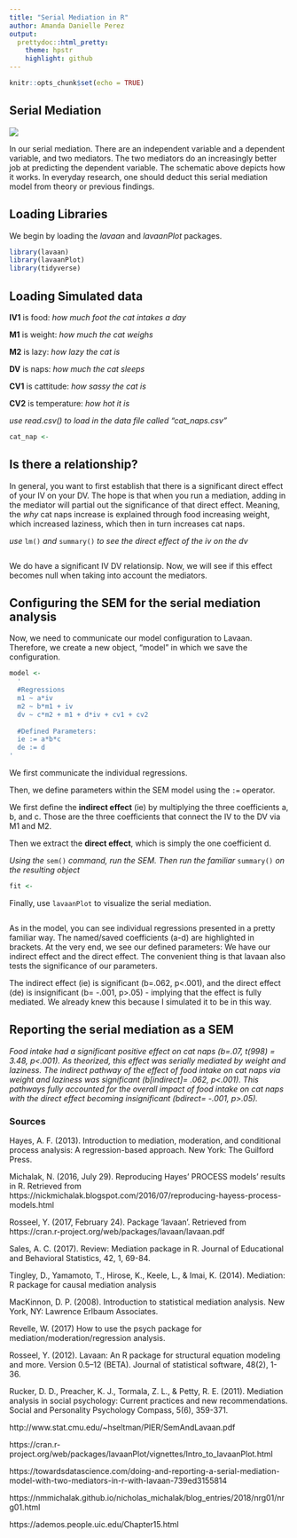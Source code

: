 ```yaml
---
title: "Serial Mediation in R"
author: Amanda Danielle Perez
output:
  prettydoc::html_pretty:
    theme: hpstr
    highlight: github
---
```



```r
knitr::opts_chunk$set(echo = TRUE)
```

## Serial Mediation

![](serial-mediation.png)


In our serial mediation. There are an independent variable and a dependent variable, and two mediators. The two mediators do an increasingly better job at predicting the dependent variable. The schematic above depicts how it works. In everyday research, one should deduct this serial mediation model from theory or previous findings.

## Loading Libraries

We begin by loading the *lavaan* and *lavaanPlot* packages.

```r
library(lavaan)
library(lavaanPlot)
library(tidyverse)
```

## Loading Simulated data

**IV1** is food: *how much foot the cat intakes a day*

**M1** is weight: *how much the cat weighs*  

**M2** is lazy: *how lazy the cat is*  

**DV** is naps: *how much the cat sleeps*  

**CV1** is cattitude: *how sassy the cat is*  

**CV2**  is temperature: *how hot it is*

*use read.csv() to load in the data file called "cat_naps.csv"*

```r
cat_nap <- 
```

## Is there a relationship?

In general, you want to first establish that there is a significant direct effect of your IV on your DV. The hope is that when you run a mediation, adding in the mediator will partial out the significance of that direct effect. Meaning, the *why* cat naps increase is explained through food increasing weight, which increased laziness, which then in turn increases cat naps.

*use* `lm()` *and* `summary()` *to see the direct effect of the iv on the dv*

```r
 
```

We do have a significant IV DV relationsip. Now, we will see if this effect becomes null when taking into account the mediators.

## Configuring the SEM for the serial mediation analysis

Now, we need to communicate our model configuration to Lavaan. Therefore, we create a new object, "model" in which we save the configuration.

```r
model <-
  '
  #Regressions
  m1 ~ a*iv
  m2 ~ b*m1 + iv
  dv ~ c*m2 + m1 + d*iv + cv1 + cv2
  
  #Defined Parameters:
  ie := a*b*c
  de := d
'
```

We first communicate the individual regressions. 

Then, we define parameters within the SEM model using the `:=` operator. 

We first define the **indirect effect** (ie) by multiplying the three coefficients a, b, and c. Those are the three coefficients that connect the IV to the DV via M1 and M2. 

Then we extract the **direct effect**, which is simply the one coefficient d.

*Using the*  `sem()` *command, run the SEM. Then run the familiar* `summary()` *on the resulting object*

```r
fit <- 
```

Finally, use `lavaanPlot` to visualize the serial mediation.

```r

```

As in the model, you can see individual regressions presented in a pretty familiar way. The named/saved coefficients (a-d) are highlighted in brackets. At the very end, we see our defined parameters: We have our indirect effect and the direct effect. The convenient thing is that lavaan also tests the significance of our parameters. 

The indirect effect (ie) is significant (b=.062, p<.001), and the direct effect (de) is insignificant (b= -.001, p>.05) - implying that the effect is fully mediated. We already knew this because I simulated it to be in this way.

## Reporting the serial mediation as a SEM

*Food intake had a significant positive effect on cat naps (b=.07, t(998) = 3.48, p<.001). As theorized, this effect was serially mediated by weight and laziness. The indirect pathway of the effect of food intake on cat naps via weight and laziness was significant (b[indirect]= .062, p<.001). This pathways fully accounted for the overall impact of food intake on cat naps with the direct effect becoming insignificant (bdirect= -.001, p>.05).*

### Sources

Hayes, A. F. (2013). Introduction to mediation, moderation, and conditional process analysis: A regression-based approach. New York: The Guilford Press.

Michalak, N. (2016, July 29). Reproducing Hayes' PROCESS models' results in R. Retrieved from https://nickmichalak.blogspot.com/2016/07/reproducing-hayess-process-models.html

Rosseel, Y. (2017, February 24). Package ‘lavaan'. Retrieved from https://cran.r-project.org/web/packages/lavaan/lavaan.pdf

Sales, A. C. (2017). Review: Mediation package in R. Journal of Educational and Behavioral Statistics, 42, 1, 69-84.

Tingley, D., Yamamoto, T., Hirose, K., Keele, L., & Imai, K. (2014). Mediation: R package for causal mediation analysis

MacKinnon, D. P. (2008). Introduction to statistical mediation analysis. New York, NY: Lawrence Erlbaum Associates.

Revelle, W. (2017) How to use the psych package for mediation/moderation/regression analysis.

Rosseel, Y. (2012). Lavaan: An R package for structural equation modeling and more. Version 0.5–12 (BETA). Journal of statistical software, 48(2), 1-36.

Rucker, D. D., Preacher, K. J., Tormala, Z. L., & Petty, R. E. (2011). Mediation analysis in social psychology: Current practices and new recommendations. Social and Personality Psychology Compass, 5(6), 359-371.

http://www.stat.cmu.edu/~hseltman/PIER/SemAndLavaan.pdf

https://cran.r-project.org/web/packages/lavaanPlot/vignettes/Intro_to_lavaanPlot.html

https://towardsdatascience.com/doing-and-reporting-a-serial-mediation-model-with-two-mediators-in-r-with-lavaan-739ed3155814

https://nmmichalak.github.io/nicholas_michalak/blog_entries/2018/nrg01/nrg01.html

https://ademos.people.uic.edu/Chapter15.html